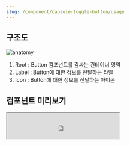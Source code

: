 ```yaml
---
slug: /component/capsule-toggle-button/usage
---
```


## 구조도

<Anatomy>![anatomy](./anatomy.png)</Anatomy>

1. Root : Button 컴포넌트를 감싸는 컨테이너 영역
2. Label : Button에 대한 정보를 전달하는 라벨
3. Icon : Button에 대한 정보를 전달하는 아이콘

## 컴포넌트 미리보기

<Iframe
  src="https://sprout-storybook.vercel.app/iframe.html?args=&id=components-buttons-capsuletogglebutton--basic&viewMode=story"
  height="70px"
/>

## 옵션

<HalfCard>
  <HalfCardImageCell>
    ![capsule toggle button options
    size](./capsuletogglebutton-options-size.png)
  </HalfCardImageCell>
  <HalfCardDescriptionCell>
    <HalfCardDescriptionTitle>Size</HalfCardDescriptionTitle>
    <HalfCardDescription>
      Capsule Toggle Button은 xsmall, small 2개의 사이즈를 가질 수 있습니다.
      Small이 가장 보편적으로 사용되며, 한 화면에 배치되는 요소가 많거나 복잡한
      경우 xsmall 사이즈를 사용하여 시각적 피로도를 낮춥니다.
    </HalfCardDescription>
  </HalfCardDescriptionCell>
</HalfCard>

<HalfCard>
  <HalfCardImageCell>
    ![capsule toggle button options
    loading](./capsuletogglebutton-options-loading.png)
  </HalfCardImageCell>
  <HalfCardDescriptionCell>
    <HalfCardDescriptionTitle>Loading</HalfCardDescriptionTitle>
    <HalfCardDescription>
      네트워크 요청 등의 이유로 유저에게 피드백을 즉시 전달할 수 없는 경우,
      loading 상태를 사용합니다.
    </HalfCardDescription>
  </HalfCardDescriptionCell>
</HalfCard>

<HalfCard>
  <HalfCardImageCell>
    ![capsule toggle button options
    disabled](./capsuletogglebutton-options-disabled.png)
  </HalfCardImageCell>
  <HalfCardDescriptionCell>
    <HalfCardDescriptionTitle>Disabled</HalfCardDescriptionTitle>
    <HalfCardDescription>
      Disabled 상태는 Capsule Toggle Button이 존재하지만 지금은 사용할 수 없는
      상태를 나타냅니다. 이 옵션은 레이아웃 일관성을 유지하고 이후 상호작용이
      가능할 수도 있음을 사용자에게 알려줍니다.
    </HalfCardDescription>
  </HalfCardDescriptionCell>
</HalfCard>

### 옵션 테이블

| 속성        | 값            | 기본값 |
| ----------- | ------------- | ------ |
| size        | xsmall, small | small  |
| is disabled | true, false   | false  |
| is loading  | true, false   | false  |

## 상호작용

### 터치 / 마우스 상호작용

<FullCard>
  <FullCardImageCell>
    ![capsule toggle button touch/mouse
    control](./capsuletogglebutton-touch-mouse-control-1.png)
  </FullCardImageCell>
  <FullCardDescription>
    터치 혹은 마우스 클릭으로 Capsule Toggle Button과 상호작용할 수 있는
    영역입니다.
  </FullCardDescription>
</FullCard>

<FullCard>
  <FullCardImageCell>
    ![capsule toggle button touch/mouse
    control](./capsuletogglebutton-touch-mouse-control-1.png)
  </FullCardImageCell>
  <FullCardDescription>
    PC 환경에서 버튼에 Hover 시 커서가 포인터 모양으로 변경됩니다.
  </FullCardDescription>
</FullCard>

<FullCard>
  <FullCardImageCell>
    ![capsule toggle button touch/mouse
    control](./capsuletogglebutton-touch-mouse-control-2.png)
  </FullCardImageCell>
  <FullCardDescription>
    Loading / Disabled 상태인 경우 상호작용이 불가능합니다.
  </FullCardDescription>
</FullCard>

### 키보드 상호작용

<FullCard>
  <FullCardImageCell>
    ![capsule toggle button keyboard
    control](./capsuletogglebutton-keyboard-control-1.png)
  </FullCardImageCell>
  <FullCardDescription>
    <Keyboard>Space</Keyboard> 또는 <Keyboard>Enter</Keyboard> 키를 통해
    selected 상태를 전환할 수 있습니다.
  </FullCardDescription>
</FullCard>

<HalfCard>
  <HalfCardImageCell>
    ![capsule toggle button keyboard
    control](./capsuletogglebutton-keyboard-control-2.png)
  </HalfCardImageCell>
  <HalfCardDescriptionCell>
    <HalfCardDescriptionTitle>Loading</HalfCardDescriptionTitle>
    <HalfCardDescription>
      Loading 상태인 경우 Focus는 가능하지만 상호작용할 수 없습니다.
    </HalfCardDescription>
  </HalfCardDescriptionCell>
</HalfCard>

<HalfCard>
  <HalfCardImageCell>
    ![capsule toggle button keyboard
    control](./capsuletogglebutton-keyboard-control-3.png)
  </HalfCardImageCell>
  <HalfCardDescriptionCell>
    <HalfCardDescriptionTitle>Disabled</HalfCardDescriptionTitle>
    <HalfCardDescription>
      Disabled 상태인 경우 상호작용할 수 없습니다.
    </HalfCardDescription>
  </HalfCardDescriptionCell>
</HalfCard>

### 응답없음

<FullCard>
  <FullCardImageCell>
    ![capsule toggle button
    response](./capsuletogglebutton-response-control.png)
  </FullCardImageCell>
  <FullCardDescription>
    Loading 상태로 전환되어 있는 경우, duration은 최대 2초를 초과하지 않아야
    합니다. 로딩 상태가 길어져 응답없음 상태에 진입하는 경우 Toggled - False
    상태로 되돌아갑니다.
  </FullCardDescription>
</FullCard>

## 가이드라인

<HalfCard>
  <HalfCardImageCell>
    ![capsule toggle button guideline](./capsuletogglebutton-guideline.png)
  </HalfCardImageCell>
  <HalfCardDescriptionCell>
    <HalfCardDescriptionTitle>Capsule Toggle Button</HalfCardDescriptionTitle>
    <HalfCardDescription>
      Capsule Toggle Button은 소셜 서비스, 후기와 같은 컨텐츠에서 리액션용
      Toggle Button으로 사용합니다.
    </HalfCardDescription>
  </HalfCardDescriptionCell>
</HalfCard>

### Max Width

<FullCard>
  <FullCardImageCell>
    ![capsule toggle button max-width](./capsuletogglebutton-max-width-1.png)
  </FullCardImageCell>
  <FullCardDescription>
    모바일 해상도에서 좌우 Margin 16px씩을 유지한 width까지만 확장될 수
    있습니다.
  </FullCardDescription>
  <FullCardImageCell>
    ![capsule toggle button max-width](./capsuletogglebutton-max-width-2.png)
  </FullCardImageCell>
  <FullCardDescription>
    Label은 1줄을 초과할 수 없으며 좌우 Padding은 각 20px을 유지한 범위 내에서만
    텍스트가 노출될 수 있습니다.
  </FullCardDescription>
</FullCard>

### Min Width

<FullCard>
  <FullCardImageCell>
    ![capsule toggle button response](./capsuletogglebutton-min-width.png)
  </FullCardImageCell>
  <FullCardDescription>
    Capsule Toggle Button은 최소 너비값을 가지며 사이즈별로 각 값은 상이합니다.
  </FullCardDescription>
</FullCard>

<br />

### Do / Don't

<br />

<DoDontLayout>
  <DontBox>
    <DontImage>
      ![capsule toggle guideline](./capsuletogglebutton-dont-1.png)
    </DontImage>
    <DontText>
      Selected 상태를 유저에게 명확하게 전달하기 위해 Selected 배리언츠를
      올바르게 사용하며, Selected인 경우 icon은 fill 타입 사용을 권장합니다.
    </DontText>
  </DontBox>
  <DontBox>
    <DontImage>
      ![capsule toggle guideline](./capsuletogglebutton-dont-2.png)
    </DontImage>
    <DontText>
      Unselected 와 Selected 배리언츠를 반대로 사용하지 않습니다.{" "}
    </DontText>
  </DontBox>
</DoDontLayout>

<br />
